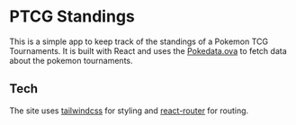 
<Meta title="Welcome" />

# PTCG Standings

This is a simple app to keep track of the standings of a Pokemon TCG Tournaments. It is built with React and uses the [Pokedata.ova](pokedata.ovh) to fetch data about the pokemon tournaments.

## Tech

The site uses [tailwindcss](https://tailwindcss.com/) for styling and [react-router](https://reactrouter.com/) for routing.
